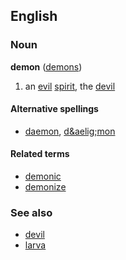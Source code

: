 ==English==
===Noun===
'''demon''' ([[demons]])

# an [[evil]] [[spirit]], the [[devil]]

====Alternative spellings====
*[[daemon]], [[d&aelig;mon]]

====Related terms====
*[[demonic]]
*[[demonize]]

===See also===
*[[devil]]
*[[larva]]